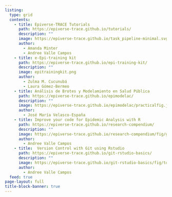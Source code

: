 ```yaml
---
listing:
  type: grid
  contents:
    - title: Epiverse-TRACE Tutorials
      path: https://epiverse-trace.github.io/tutorials/
      description: ""
      image: https://epiverse-trace.github.io/task_pipeline-minimal.svg
      author: 
        - Amanda Minter
        - Andree Valle Campos
    - title: e-Epi-training kit
      path: https://epiverse-trace.github.io/epi-training-kit/
      description: ""
      image: epitrainingkit.png
      author:
        - Zulma M. Cucunubá
        - Laura Gómez-Bermeo
    - title: Análisis de Brotes y Modelamiento en Salud Pública 
      path: https://epiverse-trace.github.io/epimodelac/
      description: ""
      image: https://epiverse-trace.github.io/epimodelac/practicalfig.jpg
      author: 
        - José María Velasco-España
    - title: Improve your code for Epidemic Analysis with R
      path: https://epiverse-trace.github.io/research-compendium/
      description: ""
      image: https://epiverse-trace.github.io/research-compendium/fig/goal-intro.png
      author: 
        - Andree Valle Campos
    - title:  Version Control with Git using Rstudio 
      path: https://epiverse-trace.github.io/git-rstudio-basics/
      description: ""
      image: https://epiverse-trace.github.io/git-rstudio-basics/fig/topic-git.png
      author: 
        - Andree Valle Campos
  feed: true
page-layout: full
title-block-banner: true
---
```

